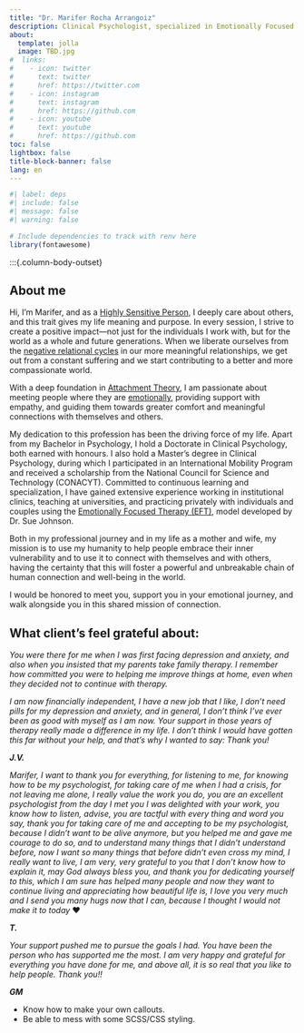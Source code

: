 ```yaml
---
title: "Dr. Marifer Rocha Arrangoiz"
description: Clinical Psychologist, specialized in Emotionally Focused Therapy (EFT)
about:
  template: jolla
  image: TBD.jpg
#  links:
#    - icon: twitter
#      text: twitter
#      href: https://twitter.com
#    - icon: instagram
#      text: instagram
#      href: https://github.com
#    - icon: youtube
#      text: youtube
#      href: https://github.com      
toc: false
lightbox: false
title-block-banner: false
lang: en
---
```


```r
#| label: deps
#| include: false
#| message: false
#| warning: false

# Include dependencies to track with renv here
library(fontawesome)
```

:::{.column-body-outset}

## About me

Hi, I'm Marifer, and as a [Highly Sensitive Person](https://hsperson.com), I deeply care about others, and this trait gives my life meaning and purpose. In every session, I strive to create a positive impact—not just for the individuals I work with, but for the world as a whole and future generations. When we liberate ourselves from the [negative relational cycles](https://www.youtube.com/watch?v=Qt4VhRHsjm8) in our more meaningful relationships, we get out from a constant suffering and we start contributing to a better and more compassionate world.

With a deep foundation in [Attachment Theory](https://www.youtube.com/watch?v=SJOjpprbfeE&list=PL9JGldiXzvlUDLO5uKDsa-Pomus6Y6l1g&index=2), I am passionate about meeting people where they are [emotionally](https://youtu.be/SJOjpprbfeE?si=K1EQB6aeC00oHB4C), providing support with empathy, and guiding them towards greater comfort and meaningful connections with themselves and others.

My dedication to this profession has been the driving force of my life. Apart from my Bachelor in Psychology, I hold a Doctorate in Clinical Psychology, both earned with honours. I also hold a Master's degree in Clinical Psychology, during which I participated in an International Mobility Program and received a scholarship from the National Council for Science and Technology (CONACYT). Committed to continuous learning and specialization, I have gained extensive experience working in institutional clinics, teaching at universities, and practicing privately with individuals and couples using the [Emotionally Focused Therapy (EFT)](https://iceeft.com/what-is-eft-public/), model developed by Dr. Sue Johnson.

Both in my professional journey and in my life as a mother and wife, my mission is to use my humanity to help people embrace their inner vulnerability and to use it to connect with themselves and with others, having the certainty that this will foster a powerful and unbreakable chain of human connection and well-being in the world.

I would be honored to meet you, support you in your emotional journey, and walk alongside you in this shared mission of connection.



## What client's feel grateful about:


::: {.callout-important appearance="simple" icon=false}

*You were there for me when I was first facing depression and anxiety, and also when you insisted that my parents take family therapy. I remember how committed you were to helping me improve things at home, even when they decided not to continue with therapy.*

*I am now financially independent, I have a new job that I like, I don't need pills for my depression and anxiety, and in general, I don't think I've ever been as good with myself as I am now. Your support in those years of therapy really made a difference in my life. I don't think I would have gotten this far without your help, and that's why I wanted to say: Thank you!*

***J.V.***

:::
::: {.callout-important appearance="simple" icon=false}

*Marifer, I want to thank you for everything, for listening to me, for knowing how to be my psychologist, for taking care of me when I had a crisis, for not leaving me alone, I really value the work you do, you are an excellent psychologist from the day I met you I was delighted with your work, you know how to listen, advise, you are tactful with every thing and word you say, thank you for taking care of me and accepting to be my psychologist, because I didn't want to be alive anymore, but you helped me and gave me courage to do so, and to understand many things that I didn't understand before, now I want so many things that before didn't even cross my mind, I really want to live, I am very, very grateful to you that I don't know how to explain it, may God always bless you, and thank you for dedicating yourself to this, which I am sure has helped many people and now they want to continue living and appreciating how beautiful life is, I love you very much and I send you many hugs now that I can, because I thought I would not make it to today* ❤

***T.***

:::


::: {.callout-important appearance="simple" icon=false}

*Your support pushed me to pursue the goals I had. You have been the person who has supported me the most. I am very happy and grateful for everything you have done for me, and above all, it is so real that you like to help people. Thank you!!*

***GM***
:::

:::{.testimonies}

::::{.testimonies-container}
* Know how to make your own callouts.
* Be able to mess with some SCSS/CSS styling.
::::
:::



